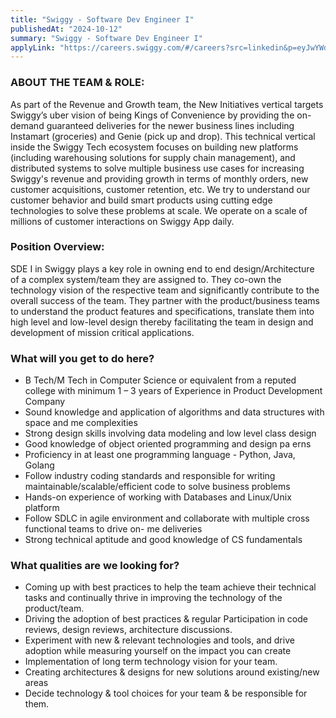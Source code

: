 ```yaml
---
title: "Swiggy - Software Dev Engineer I"
publishedAt: "2024-10-12"
summary: "Swiggy - Software Dev Engineer I"
applyLink: "https://careers.swiggy.com/#/careers?src=linkedin&p=eyJwYWdlVHlwZSI6ImpkIiwiY3ZTb3VyY2UiOiJsaW5rZWRpbiIsInJlcUlkIjoxNTI5NCwicmVxdWVzdGVyIjp7ImlkIjoibGlua2VkaW4iLCJjb2RlIjpudWxsLCJuYW1lIjoiIn19&reqid=15294"
---
```



### ABOUT THE TEAM & ROLE:

As part of the Revenue and Growth team, the New Initiatives vertical targets Swiggy’s uber vision of being Kings of Convenience by providing the on-demand guaranteed deliveries for the newer business lines including Instamart (groceries) and Genie (pick up and drop). This technical vertical inside the Swiggy Tech ecosystem focuses on building new platforms (including warehousing solutions for supply chain management), and distributed systems to solve multiple business use cases for increasing Swiggy's revenue and providing growth in terms of monthly orders, new customer acquisitions, customer retention, etc. We try to understand our customer behavior and build smart products using cutting edge technologies to solve these problems at scale. We operate on a scale of millions of customer interactions on Swiggy App daily. 


### Position Overview: 

SDE I in Swiggy plays a key role in owning end to end design/Architecture of a complex system/team they are assigned to. They co-own the technology vision of the respective team and significantly contribute to the overall success of the team. They partner with the product/business teams to understand the product features and specifications, translate them into high level and low-level design thereby facilitating the team in design and development of mission critical applications.

### What will you get to do here?

- B Tech/M Tech in Computer Science or equivalent from a reputed college with minimum 1 – 3 years of Experience in Product Development Company 
- Sound knowledge and application of algorithms and data structures with space and me complexities 
- Strong design skills involving data modeling and low level class design 
- Good knowledge of object oriented programming and design pa erns 
- Proficiency in at least one programming language - Python, Java, Golang 
- Follow industry coding standards and responsible for writing maintainable/scalable/efficient code to solve business problems 
- Hands-on experience of working with Databases and Linux/Unix platform
- Follow SDLC in agile environment and collaborate with multiple cross functional teams to drive on- me deliveries 
- Strong technical aptitude and good knowledge of CS fundamentals 


### What qualities are we looking for?

- Coming up with best practices to help the team achieve their technical tasks and continually thrive in improving the technology of the       product/team.
- Driving the adoption of best practices & regular Participation in code reviews, design reviews, architecture discussions. 
- Experiment with new & relevant technologies and tools, and drive adoption while measuring yourself on the impact you can create
- Implementation of long term technology vision for your team. 
- Creating architectures & designs for new solutions around existing/new areas
- Decide technology & tool choices for your team & be  responsible for them. 
